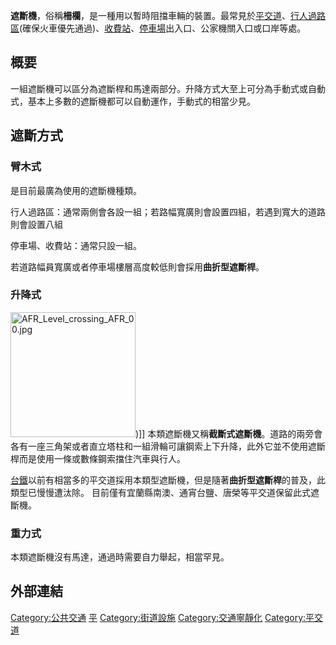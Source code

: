 {{expand|time=2015-12-05T10:55:15+00:00}}
{{unreferenced|time=2015-12-05T10:55:15+00:00}}
'''遮斷機'''，俗稱'''柵欄'''，是一種用以暫時阻擋車輛的裝置。最常見於[[平交道|平交道]]、[[行人過路區|行人過路區]](確保火車優先通過)、[[收費站|收費站]]、[[停車場|停車場]]出入口、公家機關入口或口岸等處。

== 概要 ==
一組遮斷機可以區分為遮斷桿和馬達兩部分。升降方式大至上可分為手動式或自動式，基本上多數的遮斷機都可以自動運作，手動式的相當少見。

== 遮斷方式 ==
=== 臂木式 ===
是目前最廣為使用的遮斷機種類。

行人過路區：通常兩側會各設一組；若路幅寬廣則會設置四組，若遇到寬大的道路則會設置八組

停車場、收費站：通常只設一組。

若道路幅員寬廣或者停車場樓層高度較低則會採用'''曲折型遮斷桿'''。

=== 升降式 ===
[[File:AFR_Level_crossing_AFR_00.jpg|200px]])]]
本類遮斷機又稱'''截斷式遮斷機'''。道路的兩旁會各有一座三角架或者直立塔柱和一組滑輪可讓鋼索上下升降，此外它並不使用遮斷桿而是使用一條或數條鋼索擋住汽車與行人。

[[台鐵|台鐵]]以前有相當多的平交道採用本類型遮斷機，但是隨著'''曲折型遮斷桿'''的普及，此類型已慢慢遭汰除。
目前僅有宜蘭縣南澳、通宵台鹽、唐榮等平交道保留此式遮斷機。

=== 重力式 ===
本類遮斷機沒有馬達，通過時需要自力舉起，相當罕見。

== 外部連結 ==
{{PDFlink|http://www.kyosan.com.tw/upload/userfiles/14108428391888478884.pdf 京三公司遮斷機目錄 }}




{{Authority control}}
[[Category:公共交通|Category:公共交通]]
[[Category:铁路轨道|平]]
[[Category:街道設施|Category:街道設施]]
[[Category:交通寧靜化|Category:交通寧靜化]]
[[Category:平交道|Category:平交道]]